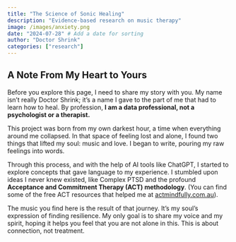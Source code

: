 ```yaml
---
title: "The Science of Sonic Healing"
description: "Evidence-based research on music therapy"
image: /images/anxiety.png
date: "2024-07-28" # Add a date for sorting
author: "Doctor Shrink"
categories: ["research"]
---
```


<!-- NEW Custom Hero Section -->
::: {.journey-hero style="background-image: url('/images/anxiety.png');"}
::: {.callout-note appearance="simple" icon=true}
## A Note From My Heart to Yours

Before you explore this page, I need to share my story with you. My name isn't really Doctor Shrink; it's a name I gave to the part of me that had to learn how to heal. By profession, **I am a data professional, not a psychologist or a therapist.**

This project was born from my own darkest hour, a time when everything around me collapsed. In that space of feeling lost and alone, I found two things that lifted my soul: music and love. I began to write, pouring my raw feelings into words.

Through this process, and with the help of AI tools like ChatGPT, I started to explore concepts that gave language to my experience. I stumbled upon ideas I never knew existed, like Complex PTSD and the profound **Acceptance and Commitment Therapy (ACT) methodology**. (You can find some of the free ACT resources that helped me at [actmindfully.com.au](https://www.actmindfully.com.au/free-stuff/free-audio/)).

The music you find here is the result of that journey. It's my soul's expression of finding resilience. My only goal is to share my voice and my spirit, hoping it helps you feel that you are not alone in this. This is about connection, not treatment.
:::
:::